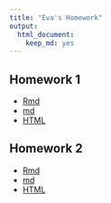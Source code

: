 ```yaml
---
title: "Eva's Homework"
output:
  html_document:
    keep_md: yes
---
```


Homework 1
--------

- [Rmd](https://github.com/STAT540-UBC/zz_yap-shyong-quin_STAT540_2015/blob/master/homework/hw1/hw1.Rmd)
- [md](https://github.com/STAT540-UBC/zz_yap-shyong-quin_STAT540_2015/blob/master/homework/hw1/hw1.md)
- [HTML](https://github.com/STAT540-UBC/zz_yap-shyong-quin_STAT540_2015/blob/master/homework/hw1/hw1.html)

Homework 2
--------

- [Rmd](https://github.com/STAT540-UBC/zz_yap-shyong-quin_STAT540_2015/tree/master/homework/hw2/hw02.Rmd)
- [md](https://github.com/STAT540-UBC/zz_yap-shyong-quin_STAT540_2015/blob/master/homework/hw2/hw02.md)
- [HTML](https://github.com/STAT540-UBC/zz_yap-shyong-quin_STAT540_2015/testRepo/tree/master/homework/hw2/hw02.html)